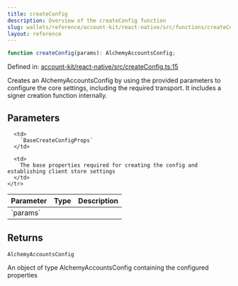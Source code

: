 ```yaml
---
title: createConfig
description: Overview of the createConfig function
slug: wallets/reference/account-kit/react-native/src/functions/createConfig
layout: reference
---
```


```ts
function createConfig(params): AlchemyAccountsConfig;
```

Defined in: [account-kit/react-native/src/createConfig.ts:15](https://github.com/alchemyplatform/aa-sdk/blob/e3c1a23e6e03f44bf2db3afddb97a91b175cba58/account-kit/react-native/src/createConfig.ts#L15)

Creates an AlchemyAccountsConfig by using the provided parameters to configure the core settings, including the required transport. It includes a signer creation function internally.

## Parameters

<table>
  <thead>
    <tr>
      <th align="left">Parameter</th>
      <th align="left">Type</th>
      <th align="left">Description</th>
    </tr>
  </thead>

  <tbody>
    <tr>
      <td>
        `params`
      </td>

      <td>
        `BaseCreateConfigProps`
      </td>

      <td>
        The base properties required for creating the config and establishing client store settings
      </td>
    </tr>

  </tbody>
</table>

## Returns

`AlchemyAccountsConfig`

An object of type AlchemyAccountsConfig containing the configured properties
